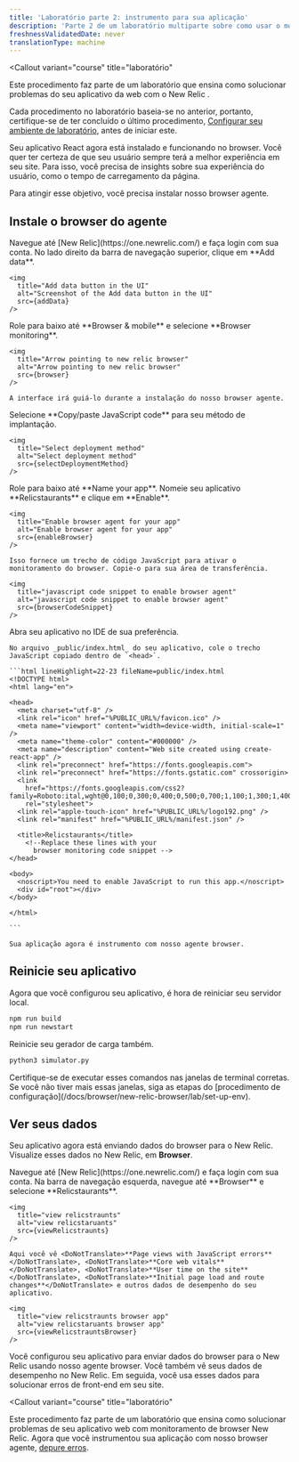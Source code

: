 ```yaml
---
title: 'Laboratório parte 2: instrumento para sua aplicação'
description: 'Parte 2 de um laboratório multiparte sobre como usar o monitoramento de browser New Relic para melhorar seu site: instrumento seu aplicativo React'
freshnessValidatedDate: never
translationType: machine
---
```









<Callout
  variant="course"
  title="laboratório"
>
  Este procedimento faz parte de um laboratório que ensina como solucionar problemas do seu aplicativo da web com o New Relic <InlinePopover type="browser"/>.

  Cada procedimento no laboratório baseia-se no anterior, portanto, certifique-se de ter concluído o último procedimento, [Configurar seu ambiente de laboratório](/docs/browser/new-relic-browser/lab/set-up-env/), antes de iniciar este.
</Callout>

Seu aplicativo React agora está instalado e funcionando no browser. Você quer ter certeza de que seu usuário sempre terá a melhor experiência em seu site. Para isso, você precisa de insights sobre sua experiência do usuário, como o tempo de carregamento da página.

Para atingir esse objetivo, você precisa instalar nosso browser agente.

## Instale o browser do agente

<Steps>
  <Step>
    Navegue até [New Relic](https://one.newrelic.com/) e faça login com sua conta.
  </Step>

  <Step>
    No lado direito da barra de navegação superior, clique em <DoNotTranslate>**Add data**</DoNotTranslate>.

    <img
      title="Add data button in the UI"
      alt="Screenshot of the Add data button in the UI"
      src={addData}
    />
  </Step>

  <Step>
    Role para baixo até <DoNotTranslate>**Browser & mobile**</DoNotTranslate> e selecione <DoNotTranslate>**Browser monitoring**</DoNotTranslate>.

    <img
      title="Arrow pointing to new relic browser"
      alt="Arrow pointing to new relic browser"
      src={browser}
    />

    A interface irá guiá-lo durante a instalação do nosso browser agente.
  </Step>

  <Step>
    Selecione <DoNotTranslate>**Copy/paste JavaScript code**</DoNotTranslate> para seu método de implantação.

    <img
      title="Select deployment method"
      alt="Select deployment method"
      src={selectDeploymentMethod}
    />
  </Step>

  <Step>
    Role para baixo até <DoNotTranslate>**Name your app**</DoNotTranslate>. Nomeie seu aplicativo <DoNotTranslate>**Relicstaurants**</DoNotTranslate> e clique em <DoNotTranslate>**Enable**</DoNotTranslate>.

    <img
      title="Enable browser agent for your app"
      alt="Enable browser agent for your app"
      src={enableBrowser}
    />

    Isso fornece um trecho de código JavaScript para ativar o monitoramento do browser. Copie-o para sua área de transferência.

    <img
      title="javascript code snippet to enable browser agent"
      alt="javascript code snippet to enable browser agent"
      src={browserCodeSnippet}
    />
  </Step>

  <Step>
    Abra seu aplicativo no IDE de sua preferência.

    No arquivo _public/index.html_ do seu aplicativo, cole o trecho JavaScript copiado dentro de `<head>`.

    ```html lineHighlight=22-23 fileName=public/index.html
    <!DOCTYPE html>
    <html lang="en">

    <head>
      <meta charset="utf-8" />
      <link rel="icon" href="%PUBLIC_URL%/favicon.ico" />
      <meta name="viewport" content="width=device-width, initial-scale=1" />
      <meta name="theme-color" content="#000000" />
      <meta name="description" content="Web site created using create-react-app" />
      <link rel="preconnect" href="https://fonts.googleapis.com">
      <link rel="preconnect" href="https://fonts.gstatic.com" crossorigin>
      <link
        href="https://fonts.googleapis.com/css2?family=Roboto:ital,wght@0,100;0,300;0,400;0,500;0,700;1,100;1,300;1,400;1,500&display=swap"
        rel="stylesheet">
      <link rel="apple-touch-icon" href="%PUBLIC_URL%/logo192.png" />
      <link rel="manifest" href="%PUBLIC_URL%/manifest.json" />

      <title>Relicstaurants</title>
        <!--Replace these lines with your 
          browser monitoring code snippet -->
    </head>

    <body>
      <noscript>You need to enable JavaScript to run this app.</noscript>
      <div id="root"></div>
    </body>

    </html>

    ```

    Sua aplicação agora é instrumento com nosso agente browser.
  </Step>
</Steps>

## Reinicie seu aplicativo

Agora que você configurou seu aplicativo, é hora de reiniciar seu servidor local.

```bash
npm run build
npm run newstart
```

Reinicie seu gerador de carga também.

```bash
python3 simulator.py
```

<Callout variant="important">
  Certifique-se de executar esses comandos nas janelas de terminal corretas. Se você não tiver mais essas janelas, siga as etapas do [procedimento de configuração](/docs/browser/new-relic-browser/lab/set-up-env).
</Callout>

## Ver seus dados

Seu aplicativo agora está enviando dados do browser para o New Relic. Visualize esses dados no New Relic, em <DoNotTranslate>**Browser**</DoNotTranslate>.

<Steps>
  <Step>
    Navegue até [New Relic](https://one.newrelic.com/) e faça login com sua conta.
  </Step>

  <Step>
    Na barra de navegação esquerda, navegue até <DoNotTranslate>**Browser**</DoNotTranslate> e selecione <DoNotTranslate>**Relicstaurants**</DoNotTranslate>.

    <img
      title="view relicstraunts"
      alt="view relicstaruants"
      src={viewRelicstraunts}
    />

    Aqui você vê <DoNotTranslate>**Page views with JavaScript errors**</DoNotTranslate>, <DoNotTranslate>**Core web vitals**</DoNotTranslate>, <DoNotTranslate>**User time on the site**</DoNotTranslate>, <DoNotTranslate>**Initial page load and route changes**</DoNotTranslate> e outros dados de desempenho do seu aplicativo.

    <img
      title="view relicstraunts browser app"
      alt="view relicstaruants browser app"
      src={viewRelicstrauntsBrowser}
    />
  </Step>
</Steps>

Você configurou seu aplicativo para enviar dados do browser para o New Relic usando nosso agente browser. Você também vê seus dados de desempenho no New Relic. Em seguida, você usa esses dados para solucionar erros de front-end em seu site.

<Callout
  variant="course"
  title="laboratório"
>
  Este procedimento faz parte de um laboratório que ensina como solucionar problemas de seu aplicativo web com monitoramento de browser New Relic. Agora que você instrumentou sua aplicação com nosso browser agente, [depure erros](/docs/browser/new-relic-browser/lab/debug-errors/).
</Callout>